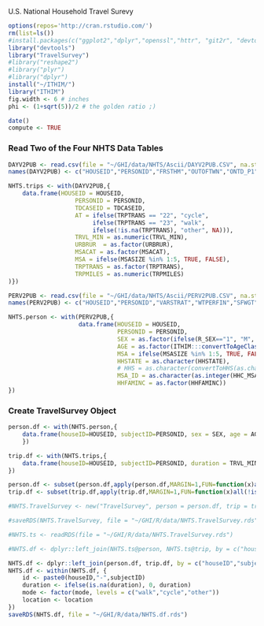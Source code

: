  U.S. National Household Travel Surevy

```r
options(repos='http://cran.rstudio.com/')
rm(list=ls())
#install.packages(c("ggplot2","dplyr","openssl","httr", "git2r", "devtools", "roxygen2"))
library("devtools")
library("TravelSurvey")
#library("reshape2")
#library("plyr")
#library("dplyr")
install("~/ITHIM/")
library("ITHIM")
fig.width <- 6 # inches
phi <- (1+sqrt(5))/2 # the golden ratio ;)
```

```r
date()
compute <- TRUE
```


### Read Two of the Four NHTS Data Tables

```r
DAYV2PUB <- read.csv(file = "~/GHI/data/NHTS/Ascii/DAYV2PUB.CSV", na.strings = c("-9","-8", "-7", "-1"))
names(DAYV2PUB) <- c("HOUSEID","PERSONID","FRSTHM","OUTOFTWN","ONTD_P1","ONTD_P2","ONTD_P3","ONTD_P4","ONTD_P5","ONTD_P6","ONTD_P7","ONTD_P8","ONTD_P9","ONTD_P10","ONTD_P11","ONTD_P12","ONTD_P13","ONTD_P14","ONTD_P15","TDCASEID","HH_HISP","HH_RACE","DRIVER","R_SEX","WORKER","DRVRCNT","HHFAMINC","HHSIZE","HHVEHCNT","NUMADLT","FLAG100","LIF_CYC","TRIPPURP","AWAYHOME","CDIVMSAR","CENSUS_D","CENSUS_R","DROP_PRK","DRVR_FLG","EDUC","ENDTIME","HH_ONTD","HHMEMDRV","HHRESP","HHSTATE","HHSTFIPS","INTSTATE","MSACAT","MSASIZE","NONHHCNT","NUMONTRP","PAYTOLL","PRMACT","PROXY","PSGR_FLG","R_AGE","RAIL","STRTTIME","TRACC1","TRACC2","TRACC3","TRACC4","TRACC5","TRACCTM","TRAVDAY","TREGR1","TREGR2","TREGR3","TREGR4","TREGR5","TREGRTM","TRPACCMP","TRPHHACC","TRPHHVEH","TRPTRANS","TRVL_MIN","TRVLCMIN","TRWAITTM","URBAN","URBANSIZE","URBRUR","USEINTST","USEPUBTR","VEHID","WHODROVE","WHYFROM","WHYTO","WHYTRP1S","WRKCOUNT","DWELTIME","WHYTRP90","TDTRPNUM","TDWKND","TDAYDATE","TRPMILES","WTTRDFIN","VMT_MILE","PUBTRANS","HOMEOWN","HOMETYPE","HBHUR","HTRESDN","HTHTNRNT","HTPPOPDN","HTEEMPDN","HBRESDN","HBHTNRNT","HBPPOPDN","GASPRICE","VEHTYPE","HH_CBSA","HHC_MSA")

NHTS.trips <- with(DAYV2PUB,{
    data.frame(HOUSEID = HOUSEID,
                   PERSONID = PERSONID,
                   TDCASEID = TDCASEID,
                   AT = ifelse(TRPTRANS == "22", "cycle",
                        ifelse(TRPTRANS == "23", "walk",
                        ifelse(!is.na(TRPTRANS), "other", NA))),
                   TRVL_MIN = as.numeric(TRVL_MIN),
                   URBRUR  = as.factor(URBRUR),
                   MSACAT = as.factor(MSACAT),
                   MSA = ifelse(MSASIZE %in% 1:5, TRUE, FALSE),
                   TRPTRANS = as.factor(TRPTRANS),
                   TRPMILES = as.numeric(TRPMILES)
)})

PERV2PUB <- read.csv(file = "~/GHI/data/NHTS/Ascii/PERV2PUB.CSV", na.strings = "-9", stringsAsFactors = FALSE)
names(PERV2PUB) <- c("HOUSEID","PERSONID","VARSTRAT","WTPERFIN","SFWGT","HH_HISP","HH_RACE","DRVRCNT","HHFAMINC","HHSIZE","HHVEHCNT","NUMADLT","WRKCOUNT","FLAG100","LIF_CYC","CNTTDTR","BORNINUS","CARRODE","CDIVMSAR","CENSUS_D","CENSUS_R","CONDNIGH","CONDPUB","CONDRIDE","CONDRIVE","CONDSPEC","CONDTAX","CONDTRAV","DELIVER","DIARY","DISTTOSC","DRIVER","DTACDT","DTCONJ","DTCOST","DTRAGE","DTRAN","DTWALK","EDUC","EVERDROV","FLEXTIME","FMSCSIZE","FRSTHM","FXDWKPL","GCDWORK","GRADE","GT1JBLWK","HHRESP","HHSTATE","HHSTFIPS","ISSUE","OCCAT","LSTTRDAY","MCUSED","MEDCOND","MEDCOND6","MOROFTEN","MSACAT","MSASIZE","NBIKETRP","NWALKTRP","OUTCNTRY","OUTOFTWN","PAYPROF","PRMACT","PROXY","PTUSED","PURCHASE","R_AGE","R_RELAT","R_SEX","RAIL","SAMEPLC","SCHCARE","SCHCRIM","SCHDIST","SCHSPD","SCHTRAF","SCHTRN1","SCHTRN2","SCHTYP","SCHWTHR","SELF_EMP","TIMETOSC","TIMETOWK","TOSCSIZE","TRAVDAY","URBAN","URBANSIZE","URBRUR","USEINTST","USEPUBTR","WEBUSE","WKFMHMXX","WKFTPT","WKRMHM","WKSTFIPS","WORKER","WRKTIME","WRKTRANS","YEARMILE","YRMLCAP","YRTOUS","DISTTOWK","TDAYDATE","HOMEOWN","HOMETYPE","HBHUR","HTRESDN","HTHTNRNT","HTPPOPDN","HTEEMPDN","HBRESDN","HBHTNRNT","HBPPOPDN","HH_CBSA","HHC_MSA")

NHTS.person <- with(PERV2PUB,{
                    data.frame(HOUSEID = HOUSEID,
                               PERSONID = PERSONID,
                               SEX = as.factor(ifelse(R_SEX=="1", "M", ifelse(R_SEX=="2", "F", NA))),
                               AGE = as.factor(ITHIM:::convertToAgeClass(R_AGE)),
                               MSA = ifelse(MSASIZE %in% 1:5, TRUE, FALSE),
                               HHSTATE = as.character(HHSTATE),
                               # HHS = as.character(convertToHHS(as.character(HHSTATE))),
                               MSA_ID = as.character(as.integer(HHC_MSA)), stringsAsFactors = FALSE,
                               HHFAMINC = as.factor(HHFAMINC))
})

```

### Create TravelSurvey Object



```r

person.df <- with(NHTS.person,{
    data.frame(houseID=HOUSEID, subjectID=PERSONID, sex = SEX, age = AGE, location = MSA_ID, income = HHFAMINC)
    })

trip.df <- with(NHTS.trips,{
    data.frame(houseID=HOUSEID, subjectID=PERSONID, duration = TRVL_MIN, mode = AT)
})

person.df <- subset(person.df,apply(person.df,MARGIN=1,FUN=function(x)all(!is.na(x))))
trip.df <- subset(trip.df,apply(trip.df,MARGIN=1,FUN=function(x)all(!is.na(x))))

#NHTS.TravelSurvey <- new("TravelSurvey", person = person.df, trip = trip.df)

#saveRDS(NHTS.TravelSurvey, file = "~/GHI/R/data/NHTS.TravelSurvey.rds")
```

```r
#NHTS.ts <- readRDS(file = "~/GHI/R/data/NHTS.TravelSurvey.rds")

#NHTS.df <- dplyr::left_join(NHTS.ts@person, NHTS.ts@trip, by = c("houseID","subjectID"))

NHTS.df <- dplyr::left_join(person.df, trip.df, by = c("houseID","subjectID"))
NHTS.df <- within(NHTS.df, {
    id <- paste0(houseID,"-",subjectID)
    duration <- ifelse(is.na(duration), 0, duration)
    mode <- factor(mode, levels = c("walk","cycle","other"))
    location <- location
})
saveRDS(NHTS.df, file = "~/GHI/R/data/NHTS.df.rds")
```
